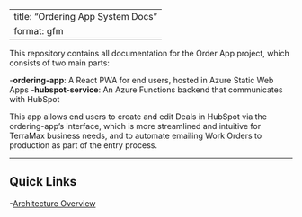 <!-- To regenerate the Markdown version of this file, enter in the terminal:
    quarto render index.qmd 
-->

---
title: "Ordering App System Docs"
format: gfm
---

This repository contains all documentation for the Order App project, which consists of two main parts:

-**ordering-app**: A React PWA for end users, hosted in Azure Static Web Apps
-**hubspot-service**: An Azure Functions backend that communicates with HubSpot

This app allows end users to create and edit Deals in HubSpot via the ordering-app's interface, which is more streamlined and intuitive for TerraMax business needs, and to automate emailing Work Orders to production as part of the entry process.

---

## Quick Links

-[Architecture Overview](docs/overview/architecture.md)


